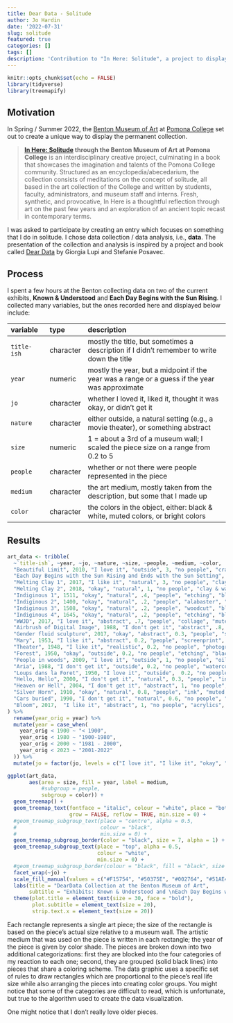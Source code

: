 ```yaml
---
title: Dear Data - Solitude
author: Jo Hardin
date: '2022-07-31'
slug: solitude
featured: true
categories: []
tags: []
description: 'Contribution to "In Here: Solitude", a project to display part of the permanent collection of the Benton Art Museum at Pomona College.'
---
```




```r
knitr::opts_chunk$set(echo = FALSE)
library(tidyverse)
library(treemapify)
```

## Motivation

In Spring / Summer 2022, the <a href = "https://www.pomona.edu/museum/" target = "_blank">Benton Museum of Art</a> at <a href = "https://www.pomona.edu/" target = "_blank">Pomona College</a> set out to create a unique way to display the permanent collection.  


> **<a href = "https://www.pomona.edu/museum/about/publications/here-conversations-solitude" target = "_blank">In Here: Solitude</a> through the Benton Museum of Art at Pomona College** is an interdisciplinary creative project, culminating in a book that showcases the imagination and talents of the Pomona College community. Structured as an encyclopedia/abecedarium, the collection consists of meditations on the concept of solitude, all based in the art collection of the College and written by students, faculty, administrators, and museum staff and interns. Fresh, synthetic, and provocative, In Here is a thoughtful reflection through art on the past few years and an exploration of an ancient topic recast in contemporary terms.

I was asked to participate by creating an entry which focuses on something that I do in solitude.  I chose data collection / data analysis, i.e., **data**.  The presentation of the collection and analysis is inspired by a project and book called <a href = "http://www.dear-data.com/theproject" target = "_blank"><bf>Dear Data</bf></a> by Giorgia Lupi and Stefanie Posavec.  

## Process

I spent a few hours at the Benton collecting data on two of the current exhibits, **Known & Understood** and **Each Day Begins with the Sun Rising**.  I collected many variables, but the ones recorded here and displayed below include:


|variable |type  |description                       |
|:--------|:-----|:---------------------------------|
|`title-ish`|character| mostly the title, but sometimes a description if I didn't remember to write down the title|
|`year`|numeric| mostly the year, but a midpoint if the year was a range or a guess if the year was approximate|
|`jo`  | character| whether I loved it, liked it, thought it was okay, or didn't get it|
| `nature` | character| either outside, a natural setting (e.g., a movie theater), or something abstract|
|`size` | numeric| 1 = about a 3rd of a museum wall; I scaled the piece size on a range from 0.2 to 5 |
|`people`| character | whether or not there were people represented in the piece|
|`medium`| character | the art medium, mostly taken from the description, but some that I made up|
|`color`| character | the colors in the object, either: black & white, muted colors, or bright colors|

## Results

```r
art_data <- tribble(
  ~`title-ish`, ~year, ~jo, ~nature, ~size, ~people, ~medium, ~color,
  "Beautiful Limit", 2010, "I love it", "outside", 3, "no people", "crayon", "muted colors",
  "Each Day Begins with the Sun Rising and Ends with the Sun Setting", 2021, "I love it", "abstract", 5, "no people", "sculpture", "bright colors",
  "Melting Clay 1", 2017, "I like it", "natural", 3, "no people", "clay & water", "muted colors",
  "Melting Clay 2", 2018, "okay", "natural", 1, "no people", "clay & water", "black & white",
  "Indiginous 1", 1511, "okay", "natural", .4, "people", "etching", "black & white",
  "Indiginous 2", 1400, "okay", "natural", .2, "people", "alabaster", "black & white",
  "Indiginous 3", 1508, "okay", "natural", .2, "people", "woodcut", "black & white",
  "Indiginous 4", 1645, "okay", "natural", .2, "people", "etching", "black & white",
  "WWJD", 2017, "I love it", "abstract", .7, "people", "collage", "muted colors",
  "Airbrush of Digital Image", 1988, "I don't get it", "abstract", .8, "no people", "digital", "bright colors",
  "Gender fluid sculpture", 2017, "okay", "abstract", 0.3, "people", "silver", "black & white",
  "Mary", 1953, "I like it", "abstract", 0.2, "people", "screenprint", "muted colors",
  "Theater", 1948, "I like it", "realistic", 0.2, "no people", "photograph", "black & white",
  "Forest", 1950, "okay", "outside", 0.2, "no people", "etching", "black & white",
  "People in woods", 2009, "I love it", "outside", 1, "no people", "oil", "muted colors",
  "Aria", 1988, "I don't get it", "outside", 0.2, "no people", "watercolor", "muted colors",
  "Loups dans la Foret", 1950, "I love it", "outside",  0.2, "no people", "etching", "black & white",
  "Hello, Hello", 2000, "I don't get it", "natural", 0.3, "people", "ink",  "black & white",
  "Heaven or Hell", 2004, "I don't get it", "abstract", 1, "no people", "oil", "bright colors",
  "Silver Horn", 1910, "okay", "natural", 0.8, "people", "ink", "muted colors",
  "Cars buried", 1990, "I don't get it", "natural", 0.6, "no people", "photograph", "black & white",
  "Bloom", 2017,  "I like it", "abstract", 1, "no people", "acrylics", "bright colors"
) %>%
  rename(year_orig = year) %>%
  mutate(year = case_when(
    year_orig < 1900 ~ "< 1900",
    year_orig < 1980 ~ "1900-1980",
    year_orig < 2000 ~ "1981 - 2000",
    year_orig < 2023 ~ "2001-2022"
  )) %>%
  mutate(jo = factor(jo, levels = c("I love it", "I like it", "okay", "I don't get it")))
```



```r
ggplot(art_data,
       aes(area = size, fill = year, label = medium,
           #subgroup = people,
           subgroup = color)) + 
  geom_treemap() +
  geom_treemap_text(fontface = "italic", colour = "white", place = "bottom",
                    grow = FALSE, reflow = TRUE, min.size = 0) +
  #geom_treemap_subgroup_text(place = "centre", alpha = 0.5, 
  #                           colour = "black",
  #                           min.size = 0) +
  geom_treemap_subgroup_border(color = "black", size = 7, alpha = 1) +
  geom_treemap_subgroup_text(place = "top", alpha = 0.5, 
                             colour = "white",  
                             min.size = 0) + 
  #geom_treemap_subgroup_border(colour = "black", fill = "black", size = 5, alpha = 1) +
  facet_wrap(~jo) + 
  scale_fill_manual(values = c("#F15754", "#50375E", "#002764", "#51AE44")) + 
  labs(title = "DearData Collection at the Benton Museum of Art",
       subtitle = "Exhibits: Known & Understood and \nEach Day Begins with the Sun Rising") +
  theme(plot.title = element_text(size = 30, face = "bold"),
        plot.subtitle = element_text(size = 20),
        strip.text.x = element_text(size = 20))
```

Each rectangle represents a single art piece; the size of the rectangle is based on the piece's actual size relative to a museum wall.  The artistic medium that was used on the piece is written in each rectangle; the year of the piece is given by color shade.  The pieces are broken down into two additional categorizations:  first they are blocked into the four categories of my reaction to each one; second, they are grouped (solid black lines) into pieces that share a coloring scheme. The data graphic uses a specific set of rules to draw rectangles which are proportional to the piece’s real life size while also arranging the pieces into creating color groups. You might notice that some of the categories are difficult to read, which is unfortunate, but true to the algorithm used to create the data visualization.

One might notice that I don't really love older pieces.  






